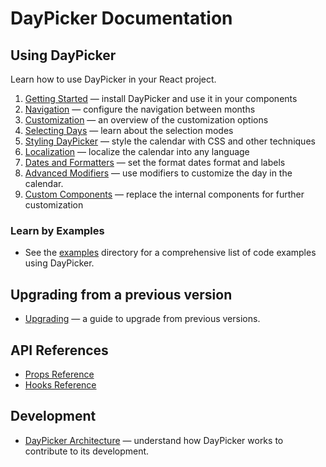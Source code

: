 # DayPicker Documentation

## Using DayPicker

Learn how to use DayPicker in your React project.

1. [Getting Started](start.md) — install DayPicker and use it in your components
2. [Navigation](navigation.md) — configure the navigation between months
3. [Customization](customization.md) — an overview of the customization options
4. [Selecting Days](selections.md) — learn about the selection modes
5. [Styling DayPicker](styling.md) — style the calendar with CSS and other techniques
6. [Localization](localization.md) — localize the calendar into any language
7. [Dates and Formatters](dates-formatters.md) — set the format dates format and labels
8. [Advanced Modifiers](modifiers.md) — use modifiers to customize the day in the calendar.
9. [Custom Components](custom-components.md) — replace the internal components for further customization

### Learn by Examples

- See the [examples](../examples) directory for a comprehensive list of code examples using DayPicker.

## Upgrading from a previous version

- [Upgrading](upgrading.md) — a guide to upgrade from previous versions.

## API References

- [Props Reference](props-reference.md)
- [Hooks Reference](hooks-reference.md)

## Development

- [DayPicker Architecture](architecture.md) — understand how DayPicker works to contribute to its development.
